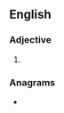 ==English==

===Adjective===
{{head|en|adjective}}

# {{obsolete spelling of|fancy|lang=en}}

===Anagrams===
* {{anagrams|en|fiance|fiancé}}